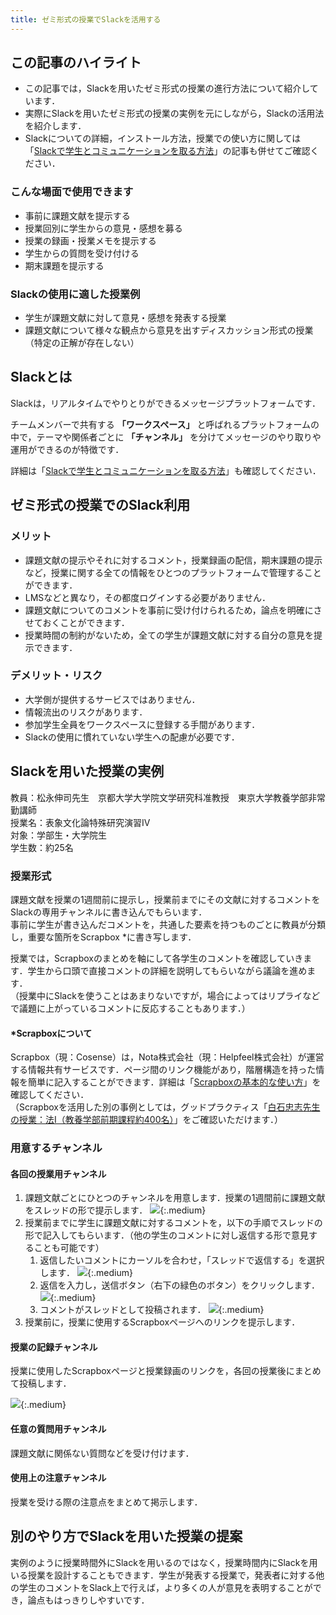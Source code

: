 ```yaml
---
title: ゼミ形式の授業でSlackを活用する
---
```



<SlackNotice />

## この記事のハイライト

* この記事では，Slackを用いたゼミ形式の授業の進行方法について紹介しています．
* 実際にSlackを用いたゼミ形式の授業の実例を元にしながら，Slackの活用法を紹介します．
* Slackについての詳細，インストール方法，授業での使い方に関しては「[Slackで学生とコミュニケーションを取る方法](/articles/slack-communication)」の記事も併せてご確認ください．

### こんな場面で使用できます

*   事前に課題文献を提示する
*   授業回別に学生からの意見・感想を募る
*   授業の録画・授業メモを提示する
*   学生からの質問を受け付ける
*   期末課題を提示する

### Slackの使用に適した授業例

*   学生が課題文献に対して意見・感想を発表する授業
*   課題文献について様々な観点から意見を出すディスカッション形式の授業（特定の正解が存在しない）

## Slackとは

Slackは，リアルタイムでやりとりができるメッセージプラットフォームです．

チームメンバーで共有する **「ワークスペース」** と呼ばれるプラットフォームの中で，テーマや関係者ごとに **「チャンネル」** を分けてメッセージのやり取りや運用ができるのが特徴です．

詳細は「[Slackで学生とコミュニケーションを取る方法](/articles/slack-communication)」も確認してください．


## ゼミ形式の授業でのSlack利用

### メリット

*   課題文献の提示やそれに対するコメント，授業録画の配信，期末課題の提示など，授業に関する全ての情報をひとつのプラットフォームで管理することができます．
*   LMSなどと異なり，その都度ログインする必要がありません．
*   課題文献についてのコメントを事前に受け付けられるため，論点を明確にさせておくことができます．
*   授業時間の制約がないため，全ての学生が課題文献に対する自分の意見を提示できます．

### デメリット・リスク

*   大学側が提供するサービスではありません．
*   情報流出のリスクがあります．
*   参加学生全員をワークスペースに登録する手間があります．
*   Slackの使用に慣れていない学生への配慮が必要です．


## Slackを用いた授業の実例

教員：松永伸司先生　京都大学大学院文学研究科准教授　東京大学教養学部非常勤講師  
授業名：表象文化論特殊研究演習Ⅳ  
対象：学部生・大学院生  
学生数：約25名

### 授業形式

課題文献を授業の1週間前に提示し，授業前までにその文献に対するコメントをSlackの専用チャンネルに書き込んでもらいます．  
事前に学生が書き込んだコメントを，共通した要素を持つものごとに教員が分類し，重要な箇所をScrapbox \*に書き写します．

授業では，Scrapboxのまとめを軸にして各学生のコメントを確認していきます．学生から口頭で直接コメントの詳細を説明してもらいながら議論を進めます．  
（授業中にSlackを使うことはあまりないですが，場合によってはリプライなどで議題に上がっているコメントに反応することもあります．）

#### \*Scrapboxについて

Scrapbox（現：Cosense）は，Nota株式会社（現：Helpfeel株式会社）が運営する情報共有サービスです．ページ間のリンク機能があり，階層構造を持った情報を簡単に記入することができます．詳細は「[Scrapboxの基本的な使い方](/articles/scrapbox/)」を確認してください．   
（Scrapboxを活用した別の事例としては，グッドプラクティス「[白石忠志先生の授業：法Ⅰ（教養学部前期課程約400名）](/good-practice/interview/shiraishi)」をご確認いただけます．）

### 用意するチャンネル

#### 各回の授業用チャンネル

1. 課題文献ごとにひとつのチャンネルを用意します．授業の1週間前に課題文献をスレッドの形で提示します． 
    ![](001.png){:.medium}
2. 授業前までに学生に課題文献に対するコメントを，以下の手順でスレッドの形で記入してもらいます．（他の学生のコメントに対し返信する形で意見することも可能です）
    1. 返信したいコメントにカーソルを合わせ，「スレッドで返信する」を選択します． 
        ![](003.png){:.medium}
    2. 返信を入力し，送信ボタン（右下の緑色のボタン）をクリックします．
        ![](004.png){:.medium}
    3. コメントがスレッドとして投稿されます．
        ![](005.png){:.medium}
3. 授業前に，授業に使用するScrapboxページへのリンクを提示します．

#### 授業の記録チャンネル

授業に使用したScrapboxページと授業録画のリンクを，各回の授業後にまとめて投稿します．

![](006.png){:.medium}

#### 任意の質問用チャンネル

課題文献に関係ない質問などを受け付けます．

#### 使用上の注意チャンネル

授業を受ける際の注意点をまとめて掲示します．

## 別のやり方でSlackを用いた授業の提案

実例のように授業時間外にSlackを用いるのではなく，授業時間内にSlackを用いる授業を設計することもできます．学生が発表する授業で，発表者に対する他の学生のコメントをSlack上で行えば，より多くの人が意見を表明することができ，論点もはっきりしやすいです．
